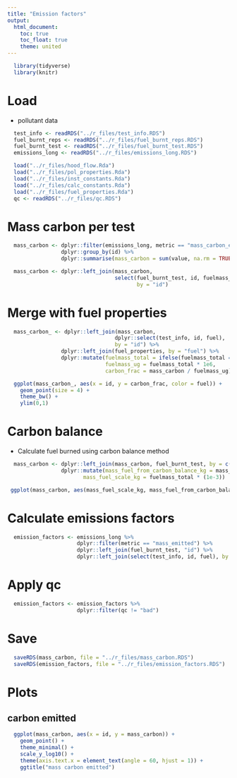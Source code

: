 ```yaml
---
title: "Emission factors"
output:
  html_document:
    toc: true
    toc_float: true
    theme: united
---
```


```r
  library(tidyverse)
  library(knitr)
```

# Load

* pollutant data

```r
  test_info <- readRDS("../r_files/test_info.RDS")
  fuel_burnt_reps <- readRDS("../r_files/fuel_burnt_reps.RDS")
  fuel_burnt_test <- readRDS("../r_files/fuel_burnt_test.RDS")
  emissions_long <- readRDS("../r_files/emissions_long.RDS")
```

```r
  load("../r_files/hood_flow.Rda")
  load("../r_files/pol_properties.Rda")
  load("../r_files/inst_constants.Rda")
  load("../r_files/calc_constants.Rda")
  load("../r_files/fuel_properties.Rda")
  qc <- readRDS("../r_files/qc.RDS")
```

# Mass carbon per test

```r
  mass_carbon <- dplyr::filter(emissions_long, metric == "mass_carbon_emitted") %>%
                 dplyr::group_by(id) %>%
                 dplyr::summarise(mass_carbon = sum(value, na.rm = TRUE))

  mass_carbon <- dplyr::left_join(mass_carbon,
                                  select(fuel_burnt_test, id, fuelmass_total),
                                         by = "id")
```

# Merge with fuel properties

```r
  mass_carbon_ <- dplyr::left_join(mass_carbon,
                                  dplyr::select(test_info, id, fuel),
                                  by = "id") %>%
                 dplyr::left_join(fuel_properties, by = "fuel") %>%
                 dplyr::mutate(fuelmass_total = ifelse(fuelmass_total == 0, NA, fuelmass_total),
                               fuelmass_ug = fuelmass_total * 1e6,
                               carbon_frac = mass_carbon / fuelmass_ug)
```

```r
  ggplot(mass_carbon_, aes(x = id, y = carbon_frac, color = fuel)) +
    geom_point(size = 4) +
    theme_bw() +
    ylim(0,1)
```


# Carbon balance

* Calculate fuel burned using carbon balance method

```r
  mass_carbon <- dplyr::left_join(mass_carbon, fuel_burnt_test, by = c("id", "fuelmass_total")) %>%
                 dplyr::mutate(mass_fuel_from_carbon_balance_kg = mass_carbon * (1e-9) / (carbon_fraction),
                        mass_fuel_scale_kg = fuelmass_total * (1e-3))
```

```r
 ggplot(mass_carbon, aes(mass_fuel_scale_kg, mass_fuel_from_carbon_balance_kg)) + geom_point()
```

# Calculate emissions factors
 
```r
  emission_factors <- emissions_long %>%
                      dplyr::filter(metric == "mass_emitted") %>%
                      dplyr::left_join(fuel_burnt_test, "id") %>%
                      dplyr::left_join(select(test_info, id, fuel), by = c("id", "fuel"))
```

# Apply qc

```r
  emission_factors <- emission_factors %>%
                      dplyr::filter(qc != "bad")
```


# Save

```r
  saveRDS(mass_carbon, file = "../r_files/mass_carbon.RDS")
  saveRDS(emission_factors, file = "../r_files/emission_factors.RDS")
```

# Plots

## carbon emitted

```r
  ggplot(mass_carbon, aes(x = id, y = mass_carbon)) +
    geom_point() +
    theme_minimal() +
    scale_y_log10() +
    theme(axis.text.x = element_text(angle = 60, hjust = 1)) +
    ggtitle("mass carbon emitted")
```

